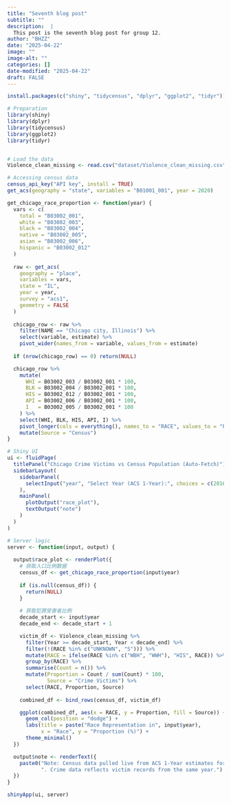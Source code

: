 ```yaml
---
title: "Seventh blog post"
subtitle: ""
description:  |
  This post is the seventh blog post for group 12.
author: "BHZZ"
date: "2025-04-22"
image: ""
image-alt: ""
categories: []
date-modified: "2025-04-22"
draft: FALSE
---
```


```r
install.packages(c("shiny", "tidycensus", "dplyr", "ggplot2", "tidyr"))

```

```r
# Preparation
library(shiny)
library(dplyr)
library(tidycensus)
library(ggplot2)
library(tidyr)


# Load the data
Violence_clean_missing <- read.csv("dataset/Violence_clean_missing.csv")

# Accessing census data
census_api_key("API key", install = TRUE)
get_acs(geography = "state", variables = "B01001_001", year = 2020)
```


```r

get_chicago_race_proportion <- function(year) {
  vars <- c(
    total = "B03002_001",
    white = "B03002_003",
    black = "B03002_004",
    native = "B03002_005",
    asian = "B03002_006",
    hispanic = "B03002_012"
  )
  
  raw <- get_acs(
    geography = "place",
    variables = vars,
    state = "IL",
    year = year,
    survey = "acs1",
    geometry = FALSE
  )
  
  chicago_row <- raw %>%
    filter(NAME == "Chicago city, Illinois") %>%
    select(variable, estimate) %>%
    pivot_wider(names_from = variable, values_from = estimate)
  
  if (nrow(chicago_row) == 0) return(NULL)

  chicago_row %>%
    mutate(
      WHI = B03002_003 / B03002_001 * 100,
      BLK = B03002_004 / B03002_001 * 100,
      HIS = B03002_012 / B03002_001 * 100,
      API = B03002_006 / B03002_001 * 100,
      I   = B03002_005 / B03002_001 * 100
    ) %>%
    select(WHI, BLK, HIS, API, I) %>%
    pivot_longer(cols = everything(), names_to = "RACE", values_to = "Proportion") %>%
    mutate(Source = "Census")
}

# Shiny UI
ui <- fluidPage(
  titlePanel("Chicago Crime Victims vs Census Population (Auto-Fetch)"),
  sidebarLayout(
    sidebarPanel(
      selectInput("year", "Select Year (ACS 1-Year):", choices = c(2016:2022), selected = 2020)
    ),
    mainPanel(
      plotOutput("race_plot"),
      textOutput("note")
    )
  )
)

# Server logic
server <- function(input, output) {
  
  output$race_plot <- renderPlot({
    # 获取人口比例数据
    census_df <- get_chicago_race_proportion(input$year)
    
    if (is.null(census_df)) {
      return(NULL)
    }
    
    # 获取犯罪受害者比例
    decade_start <- input$year
    decade_end <- decade_start + 1

    victim_df <- Violence_clean_missing %>%
      filter(Year >= decade_start, Year < decade_end) %>%
      filter(!(RACE %in% c("UNKNOWN", "S"))) %>%
      mutate(RACE = ifelse(RACE %in% c("WBH", "WWH"), "HIS", RACE)) %>%
      group_by(RACE) %>%
      summarise(Count = n()) %>%
      mutate(Proportion = Count / sum(Count) * 100,
             Source = "Crime Victims") %>%
      select(RACE, Proportion, Source)
    
    combined_df <- bind_rows(census_df, victim_df)

    ggplot(combined_df, aes(x = RACE, y = Proportion, fill = Source)) +
      geom_col(position = "dodge") +
      labs(title = paste("Race Representation in", input$year),
           x = "Race", y = "Proportion (%)") +
      theme_minimal()
  })

  output$note <- renderText({
    paste0("Note: Census data pulled live from ACS 1-Year estimates for ", input$year,
           ". Crime data reflects victim records from the same year.")
  })
}

shinyApp(ui, server)


```

